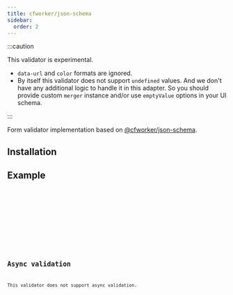 ```yaml
---
title: cfworker/json-schema
sidebar:
  order: 2
---
```





:::caution

This validator is experimental.

- `data-url` and `color` formats are ignored.
- By itself this validator does not support `undefined` values. And we don't
have any additional logic to handle it in this adapter. So you should provide
custom `merger` instance and/or use `emptyValue` options in your UI schema.

:::

Form validator implementation based on [@cfworker/json-schema](https://github.com/cfworker/cfworker/tree/main/packages/json-schema).

## Installation

<Npm pkg="@sjsf/cfworker-validator@next @cfworker/json-schema" />

## Example

<Tabs>
  <TabItem label="form.svelte">
    <Code code={formCode} lang='svelte' />
  </TabItem>
  <TabItem label="_shared.ts">
    <Code code={sharedCode} lang='typescript' />
  </TabItem>
</Tabs>

<FormCard>
  <Form client:only="svelte" />
</FormCard>

## Async validation

This validator does not support async validation.
